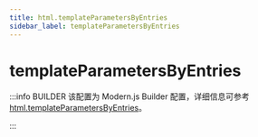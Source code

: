 ```yaml
---
title: html.templateParametersByEntries
sidebar_label: templateParametersByEntries
---
```

# templateParametersByEntries

:::info BUILDER
该配置为 Modern.js Builder 配置，详细信息可参考 [html.templateParametersByEntries](https://modernjs.dev/builder/api/config-html.html#html-templateparametersbyentries)。

:::


<Main />
